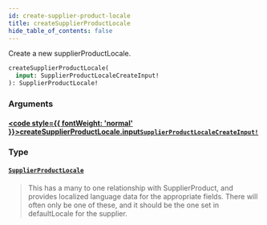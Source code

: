 ```yaml
---
id: create-supplier-product-locale
title: createSupplierProductLocale
hide_table_of_contents: false
---
```








Create a new supplierProductLocale.

```graphql
createSupplierProductLocale(
  input: SupplierProductLocaleCreateInput!
): SupplierProductLocale!
```


### Arguments

#### [<code style={{ fontWeight: 'normal' }}>createSupplierProductLocale.<b>input</b></code>](#)<Bullet />[`SupplierProductLocaleCreateInput!`](/supply/api/graphql-admin/reference/inputs/supplier-product-locale-create-input) <Badge class="secondary" text="non-null"/> <Badge class="secondary" text="input"/>
> 
> 

### Type

#### [`SupplierProductLocale`](/supply/api/graphql-admin/reference/objects/supplier-product-locale) <Badge class="secondary" text="object"/>
> This has a many to one relationship with SupplierProduct, and provides localized language data for the appropriate fields.
There will often only be one of these, and it should be the one set in defaultLocale for the supplier.
> 





